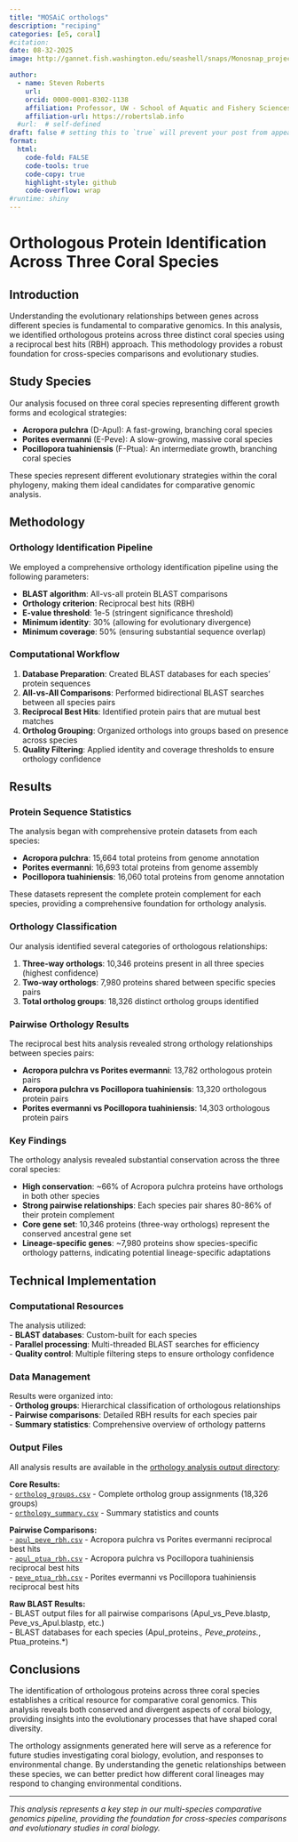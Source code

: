 ```yaml
---
title: "MOSAiC orthologs"
description: "reciping"
categories: [e5, coral]
#citation: 
date: 08-32-2025
image: http://gannet.fish.washington.edu/seashell/snaps/Monosnap_project-ostrea-chil__RStudio_Server_2025-08-04_20-31-31.png # finding a good image

author:
  - name: Steven Roberts
    url: 
    orcid: 0000-0001-8302-1138
    affiliation: Professor, UW - School of Aquatic and Fishery Sciences
    affiliation-url: https://robertslab.info
  #url:  # self-defined
draft: false # setting this to `true` will prevent your post from appearing on your listing page until you're ready!
format:
  html:
    code-fold: FALSE
    code-tools: true
    code-copy: true
    highlight-style: github
    code-overflow: wrap
#runtime: shiny
---
```


# Orthologous Protein Identification Across Three Coral Species


## Introduction

Understanding the evolutionary relationships between genes across different species is fundamental to comparative genomics. In this analysis, we identified orthologous proteins across three distinct coral species using a reciprocal best hits (RBH) approach. This methodology provides a robust foundation for cross-species comparisons and evolutionary studies.

## Study Species

Our analysis focused on three coral species representing different growth forms and ecological strategies:

- **Acropora pulchra** (D-Apul): A fast-growing, branching coral species
- **Porites evermanni** (E-Peve): A slow-growing, massive coral species  
- **Pocillopora tuahiniensis** (F-Ptua): An intermediate growth, branching coral species

These species represent different evolutionary strategies within the coral phylogeny, making them ideal candidates for comparative genomic analysis.

## Methodology

### Orthology Identification Pipeline

We employed a comprehensive orthology identification pipeline using the following parameters:

- **BLAST algorithm**: All-vs-all protein BLAST comparisons
- **Orthology criterion**: Reciprocal best hits (RBH)
- **E-value threshold**: 1e-5 (stringent significance threshold)
- **Minimum identity**: 30% (allowing for evolutionary divergence)
- **Minimum coverage**: 50% (ensuring substantial sequence overlap)

### Computational Workflow

1. **Database Preparation**: Created BLAST databases for each species' protein sequences
2. **All-vs-All Comparisons**: Performed bidirectional BLAST searches between all species pairs
3. **Reciprocal Best Hits**: Identified protein pairs that are mutual best matches
4. **Ortholog Grouping**: Organized orthologs into groups based on presence across species
5. **Quality Filtering**: Applied identity and coverage thresholds to ensure orthology confidence

## Results

### Protein Sequence Statistics

The analysis began with comprehensive protein datasets from each species:

- **Acropora pulchra**: 15,664 total proteins from genome annotation
- **Porites evermanni**: 16,693 total proteins from genome assembly
- **Pocillopora tuahiniensis**: 16,060 total proteins from genome annotation

These datasets represent the complete protein complement for each species, providing a comprehensive foundation for orthology analysis.

### Orthology Classification

Our analysis identified several categories of orthologous relationships:

1. **Three-way orthologs**: 10,346 proteins present in all three species (highest confidence)
2. **Two-way orthologs**: 7,980 proteins shared between specific species pairs
3. **Total ortholog groups**: 18,326 distinct ortholog groups identified

### Pairwise Orthology Results

The reciprocal best hits analysis revealed strong orthology relationships between species pairs:

- **Acropora pulchra vs Porites evermanni**: 13,782 orthologous protein pairs
- **Acropora pulchra vs Pocillopora tuahiniensis**: 13,320 orthologous protein pairs  
- **Porites evermanni vs Pocillopora tuahiniensis**: 14,303 orthologous protein pairs

### Key Findings

The orthology analysis revealed substantial conservation across the three coral species:

- **High conservation**: ~66% of Acropora pulchra proteins have orthologs in both other species
- **Strong pairwise relationships**: Each species pair shares 80-86% of their protein complement
- **Core gene set**: 10,346 proteins (three-way orthologs) represent the conserved ancestral gene set
- **Lineage-specific genes**: ~7,980 proteins show species-specific orthology patterns, indicating potential lineage-specific adaptations


## Technical Implementation

### Computational Resources

The analysis utilized:\
- **BLAST databases**: Custom-built for each species\
- **Parallel processing**: Multi-threaded BLAST searches for efficiency\
- **Quality control**: Multiple filtering steps to ensure orthology confidence\

### Data Management

Results were organized into:\
- **Ortholog groups**: Hierarchical classification of orthologous relationships\
- **Pairwise comparisons**: Detailed RBH results for each species pair\
- **Summary statistics**: Comprehensive overview of orthology patterns

### Output Files

All analysis results are available in the [orthology analysis output directory](https://github.com/urol-e5/timeseries_molecular/tree/main/M-multi-species/output/11-orthology-analysis):

**Core Results:**\
- [`ortholog_groups.csv`](https://github.com/urol-e5/timeseries_molecular/blob/main/M-multi-species/output/11-orthology-analysis/ortholog_groups.csv) - Complete ortholog group assignments (18,326 groups)\
- [`orthology_summary.csv`](https://github.com/urol-e5/timeseries_molecular/blob/main/M-multi-species/output/11-orthology-analysis/orthology_summary.csv) - Summary statistics and counts

**Pairwise Comparisons:**\
- [`apul_peve_rbh.csv`](https://github.com/urol-e5/timeseries_molecular/blob/main/M-multi-species/output/11-orthology-analysis/apul_peve_rbh.csv) - Acropora pulchra vs Porites evermanni reciprocal best hits\
- [`apul_ptua_rbh.csv`](https://github.com/urol-e5/timeseries_molecular/blob/main/M-multi-species/output/11-orthology-analysis/apul_ptua_rbh.csv) - Acropora pulchra vs Pocillopora tuahiniensis reciprocal best hits\
- [`peve_ptua_rbh.csv`](https://github.com/urol-e5/timeseries_molecular/blob/main/M-multi-species/output/11-orthology-analysis/peve_ptua_rbh.csv) - Porites evermanni vs Pocillopora tuahiniensis reciprocal best hits\

**Raw BLAST Results:**\
- BLAST output files for all pairwise comparisons (Apul_vs_Peve.blastp, Peve_vs_Apul.blastp, etc.)\
- BLAST databases for each species (Apul_proteins.*, Peve_proteins.*, Ptua_proteins.*)



## Conclusions

The identification of orthologous proteins across three coral species establishes a critical resource for comparative coral genomics. This analysis reveals both conserved and divergent aspects of coral biology, providing insights into the evolutionary processes that have shaped coral diversity.

The orthology assignments generated here will serve as a reference for future studies investigating coral biology, evolution, and responses to environmental change. By understanding the genetic relationships between these species, we can better predict how different coral lineages may respond to changing environmental conditions.

---

*This analysis represents a key step in our multi-species comparative genomics pipeline, providing the foundation for cross-species comparisons and evolutionary studies in coral biology.*
